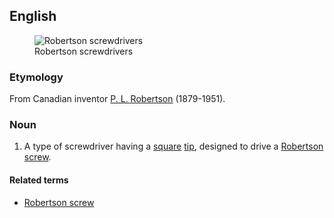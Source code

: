 {{wikipedia}}
==English==
[[Image:Robertson_screwdrivers.jpg|thumb|Robertson screwdrivers]]

===Etymology===
From Canadian inventor [[w:P._L._Robertson|P. L. Robertson]] (1879-1951).

===Noun===
{{en-noun|sg=[[Robertson]] [[screwdriver]]}}

# {{context|mainly|Canada}} A type of screwdriver having a [[square]] [[tip]], designed to drive a [[Robertson screw]].

====Related terms====
*[[Robertson screw]]